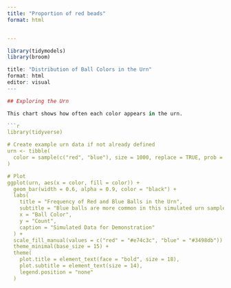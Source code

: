 ```yaml
---
title: "Proportion of red beads"
format: html


---
```




```r
library(tidymodels)
library(broom)

title: "Distribution of Ball Colors in the Urn"
format: html
editor: visual
---

## Exploring the Urn

This chart shows how often each color appears in the urn.

```r
library(tidyverse)

# Create example urn data if not already defined
urn <- tibble(
  color = sample(c("red", "blue"), size = 1000, replace = TRUE, prob = c(0.3, 0.7))
)

# Plot
ggplot(urn, aes(x = color, fill = color)) +
  geom_bar(width = 0.6, alpha = 0.9, color = "black") +
  labs(
    title = "Frequency of Red and Blue Balls in the Urn",
    subtitle = "Blue balls are more common in this simulated urn sample",
    x = "Ball Color",
    y = "Count",
    caption = "Simulated Data for Demonstration"
  ) +
  scale_fill_manual(values = c("red" = "#e74c3c", "blue" = "#3498db")) +
  theme_minimal(base_size = 15) +
  theme(
    plot.title = element_text(face = "bold", size = 18),
    plot.subtitle = element_text(size = 14),
    legend.position = "none"
  )
```
